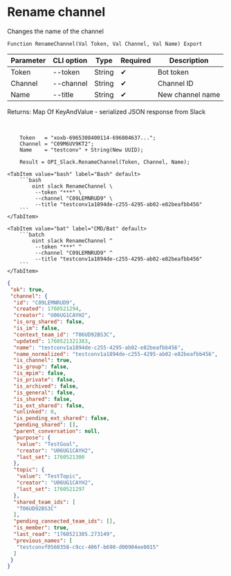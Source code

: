 ﻿---
sidebar_position: 13
description: Rename channel and other functions to work with Slack in the Open Integration Package, a free open-source integration library for 1C:Enterprise 8, OneScript and CLI
keywords: [1C, 1С, 1С:Enterprise, 1С:Enterprise 8.3, API, Integration, Services, Exchange, OneScript, CLI, Slack]
---


# Rename channel
 Changes the name of the channel



`Function RenameChannel(Val Token, Val Channel, Val Name) Export`

  | Parameter | CLI option | Type | Required | Description |
  |-|-|-|-|-|
  | Token | --token | String | &#x2714; | Bot token |
  | Channel | --channel | String | &#x2714; | Channel ID |
  | Name | --title | String | &#x2714; | New channel name |

  
  Returns:  Map Of KeyAndValue - serialized JSON response from Slack

<br/>



```bsl title="1C:Enterprise/OneScript code example"
    Token   = "xoxb-6965308400114-696804637...";
    Channel = "C09M6UV9KT2";
    Name    = "testconv" + String(New UUID);

    Result = OPI_Slack.RenameChannel(Token, Channel, Name);
```
 

 <Tabs>
  
    <TabItem value="bash" label="Bash" default>
        ```bash
            oint slack RenameChannel \
             --token "***" \
             --channel "C09LEMNRUD9" \
             --title "testconv1a1894de-c255-4295-ab02-e82beafbb456"
        ```
    </TabItem>
  
    <TabItem value="bat" label="CMD/Bat" default>
        ```batch
            oint slack RenameChannel ^
             --token "***" ^
             --channel "C09LEMNRUD9" ^
             --title "testconv1a1894de-c255-4295-ab02-e82beafbb456"
        ```
    </TabItem>
</Tabs>


```json title="Result"
{
 "ok": true,
 "channel": {
  "id": "C09LEMNRUD9",
  "created": 1760521294,
  "creator": "U06UG1CAYH2",
  "is_org_shared": false,
  "is_im": false,
  "context_team_id": "T06UD92BS3C",
  "updated": 1760521321383,
  "name": "testconv1a1894de-c255-4295-ab02-e82beafbb456",
  "name_normalized": "testconv1a1894de-c255-4295-ab02-e82beafbb456",
  "is_channel": true,
  "is_group": false,
  "is_mpim": false,
  "is_private": false,
  "is_archived": false,
  "is_general": false,
  "is_shared": false,
  "is_ext_shared": false,
  "unlinked": 0,
  "is_pending_ext_shared": false,
  "pending_shared": [],
  "parent_conversation": null,
  "purpose": {
   "value": "TestGoal",
   "creator": "U06UG1CAYH2",
   "last_set": 1760521300
  },
  "topic": {
   "value": "TestTopic",
   "creator": "U06UG1CAYH2",
   "last_set": 1760521297
  },
  "shared_team_ids": [
   "T06UD92BS3C"
  ],
  "pending_connected_team_ids": [],
  "is_member": true,
  "last_read": "1760521305.273149",
  "previous_names": [
   "testconvf0560358-c9cc-406f-b690-d00904ee0015"
  ]
 }
}
```
